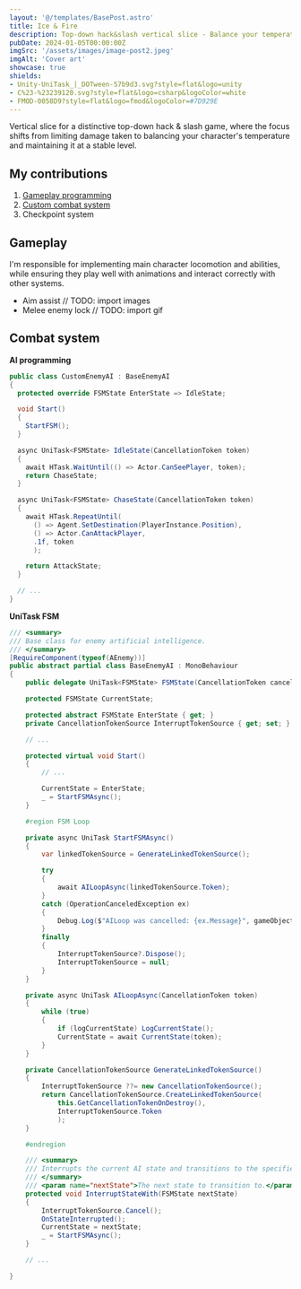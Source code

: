 ```yaml
---
layout: '@/templates/BasePost.astro'
title: Ice & Fire
description: Top-down hack&slash vertical slice - Balance your temperature to stay alive.
pubDate: 2024-01-05T00:00:00Z
imgSrc: '/assets/images/image-post2.jpeg'
imgAlt: 'Cover art'
showcase: true
shields:
- Unity-UniTask_|_DOTween-57b9d3.svg?style=flat&logo=unity
- C%23-%23239120.svg?style=flat&logo=csharp&logoColor=white
- FMOD-0058D9?style=flat&logo=fmod&logoColor=#7D929E
---
```


Vertical slice for a distinctive top-down hack & slash game, where the focus shifts from limiting
damage taken to balancing your character's temperature and maintaining it at a stable level.

<ProjectDetails
  role='Lead Developer'
  company='N/A'
  platforms='PC'
  time='2 years'
/>

## My contributions

1. [Gameplay programming](#gameplay)
1. [Custom combat system](#combat-system)
1. Checkpoint system

## Gameplay
I'm responsible for implementing main character locomotion and abilities,
while ensuring they play well with animations and interact correctly with other systems.
- Aim assist  // TODO: import images
- Melee enemy lock  // TODO: import gif

## Combat system
**AI programming**

```csharp
public class CustomEnemyAI : BaseEnemyAI
{
  protected override FSMState EnterState => IdleState;

  void Start()
  {
    StartFSM();
  }

  async UniTask<FSMState> IdleState(CancellationToken token)
  {
    await HTask.WaitUntil(() => Actor.CanSeePlayer, token);
    return ChaseState;
  }

  async UniTask<FSMState> ChaseState(CancellationToken token)
  {
    await HTask.RepeatUntil(
      () => Agent.SetDestination(PlayerInstance.Position),
      () => Actor.CanAttackPlayer, 
      .1f, token
      );

    return AttackState;
  }

  // ...
}
```

**UniTask FSM**
```csharp
/// <summary>
/// Base class for enemy artificial intelligence.
/// </summary>
[RequireComponent(typeof(AEnemy))]
public abstract partial class BaseEnemyAI : MonoBehaviour
{
    public delegate UniTask<FSMState> FSMState(CancellationToken cancellationToken);

    protected FSMState CurrentState;

    protected abstract FSMState EnterState { get; }
    private CancellationTokenSource InterruptTokenSource { get; set; }

    // ...

    protected virtual void Start()
    {
        // ...

        CurrentState = EnterState;
        _ = StartFSMAsync();
    }

    #region FSM Loop

    private async UniTask StartFSMAsync()
    {
        var linkedTokenSource = GenerateLinkedTokenSource();

        try
        {
            await AILoopAsync(linkedTokenSource.Token);
        }
        catch (OperationCanceledException ex)
        {
            Debug.Log($"AILoop was cancelled: {ex.Message}", gameObject);
        }
        finally
        {
            InterruptTokenSource?.Dispose();
            InterruptTokenSource = null;
        }
    }

    private async UniTask AILoopAsync(CancellationToken token)
    {
        while (true)
        {
            if (logCurrentState) LogCurrentState();
            CurrentState = await CurrentState(token);
        }
    }

    private CancellationTokenSource GenerateLinkedTokenSource()
    {
        InterruptTokenSource ??= new CancellationTokenSource();
        return CancellationTokenSource.CreateLinkedTokenSource(
            this.GetCancellationTokenOnDestroy(),
            InterruptTokenSource.Token
            );
    }

    #endregion

    /// <summary>
    /// Interrupts the current AI state and transitions to the specified state.
    /// </summary>
    /// <param name="nextState">The next state to transition to.</param>
    protected void InterruptStateWith(FSMState nextState)
    {
        InterruptTokenSource.Cancel();
        OnStateInterrupted();
        CurrentState = nextState;
        _ = StartFSMAsync();
    }

    // ...

}

```
